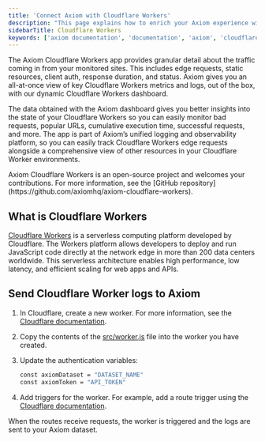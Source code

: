 ```yaml
---
title: 'Connect Axiom with Cloudflare Workers'
description: "This page explains how to enrich your Axiom experience with Cloudflare Workers."
sidebarTitle: Cloudflare Workers
keywords: ['axiom documentation', 'documentation', 'axiom', 'cloudflare workers', 'requests', 'edge network', 'route trigger', 'cloudflare']
---
```



The Axiom Cloudflare Workers app provides granular detail about the traffic coming in from your monitored sites. This includes edge requests, static resources, client auth, response duration, and status. Axiom gives you an all-at-once view of key Cloudflare Workers metrics and logs, out of the box, with our dynamic Cloudflare Workers dashboard.

The data obtained with the Axiom dashboard gives you better insights into the state of your Cloudflare Workers so you can easily monitor bad requests, popular URLs, cumulative execution time, successful requests, and more. The app is part of Axiom’s unified logging and observability platform, so you can easily track Cloudflare Workers edge requests alongside a comprehensive view of other resources in your Cloudflare Worker environments.

<Note>
Axiom Cloudflare Workers is an open-source project and welcomes your contributions. For more information, see the [GitHub repository](https://github.com/axiomhq/axiom-cloudflare-workers).
</Note>

## What is Cloudflare Workers

[Cloudflare Workers](https://developers.cloudflare.com/workers/) is a serverless computing platform developed by Cloudflare. The Workers platform allows developers to deploy and run JavaScript code directly at the network edge in more than 200 data centers worldwide. This serverless architecture enables high performance, low latency, and efficient scaling for web apps and APIs.

<Prerequisites />

## Send Cloudflare Worker logs to Axiom

1. In Cloudflare, create a new worker. For more information, see the [Cloudflare documentation](https://developers.cloudflare.com/workers/get-started/guide/).
1. Copy the contents of the [src/worker.js](https://github.com/axiomhq/axiom-cloudflare-workers/blob/main/src/worker.js) file into the worker you have created.
1. Update the authentication variables:

    ```bash
    const axiomDataset = "DATASET_NAME"
    const axiomToken = "API_TOKEN"
    ```

    <ReplaceDatasetToken />

1. Add triggers for the worker. For example, add a route trigger using the [Cloudflare documentation](https://developers.cloudflare.com/workers/configuration/routing/routes/#set-up-a-route-in-the-dashboard).

When the routes receive requests, the worker is triggered and the logs are sent to your Axiom dataset.